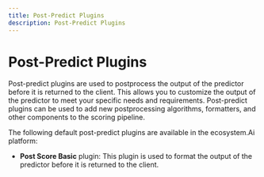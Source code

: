 ```yaml
---
title: Post-Predict Plugins
description: Post-Predict Plugins
---
```



# Post-Predict Plugins

Post-predict plugins are used to postprocess the output of the predictor before it is returned to the client. This allows you to customize the output of the predictor to meet your specific needs and requirements. Post-predict plugins can be used to add new postprocessing algorithms, formatters, and other components to the scoring pipeline.

The following default post-predict plugins are available in the ecosystem.Ai platform:
- **Post Score Basic** plugin: This plugin is used to format the output of the predictor before it is returned to the client.